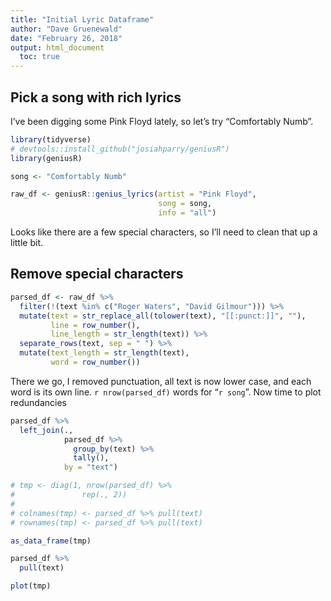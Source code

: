 ```yaml
---
title: "Initial Lyric Dataframe"
author: "Dave Gruenewald"
date: "February 26, 2018"
output: html_document
  toc: true
---
```


## Pick a song with rich lyrics

I've been digging some Pink Floyd lately, so let's try "Comfortably Numb".

```r
library(tidyverse)
# devtools::install_github("josiahparry/geniusR")
library(geniusR)

song <- "Comfortably Numb"

raw_df <- geniusR::genius_lyrics(artist = "Pink Floyd",
                                 song = song,
                                 info = "all")
```

Looks like there are a few special characters, so I'll need to clean that up a little bit.  


## Remove special characters

```r
parsed_df <- raw_df %>% 
  filter(!(text %in% c("Roger Waters", "David Gilmour"))) %>% 
  mutate(text = str_replace_all(tolower(text), "[[:punct:]]", ""),
         line = row_number(),
         line_length = str_length(text)) %>% 
  separate_rows(text, sep = " ") %>% 
  mutate(text_length = str_length(text),
         word = row_number())

```

There we go, I removed punctuation, all text is now lower case, and each word is its own line.  `r nrow(parsed_df)` words for "`r song`".  Now time to plot redundancies

```r
parsed_df %>% 
  left_join(.,
            parsed_df %>% 
              group_by(text) %>% 
              tally(),
            by = "text")

# tmp <- diag(1, nrow(parsed_df) %>% 
#               rep(., 2))
# 
# colnames(tmp) <- parsed_df %>% pull(text)
# rownames(tmp) <- parsed_df %>% pull(text)

as_data_frame(tmp)

parsed_df %>% 
  pull(text)

plot(tmp)

```

